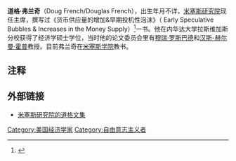 '''道格·弗兰奇'''（Doug French/Douglas French），出生年月不详，[[路德维希·冯·米塞斯研究所|米塞斯研究院]]现任主席，撰写过《货币供应量的增加&早期投机性泡沫》（ Early Speculative Bubbles & Increases in the Money 
Supply）<ref>{{Cite book | author = 道格·弗兰奇 | title = 《货币供应量的增加&早期投机性泡沫》 | location = 阿拉巴马州奥本市 | publisher = 米塞斯研究院 | date = 2009年 |ISBN =9781933550442| url = http://mises.org/store/Early-Speculative-Bubbles-and-Increases-in-the-Supply-of-Money-P578.aspx | language= 英语| }}</ref>一书。他在内华达大学拉斯维加斯分校获得了经济学硕士学位，当时他的论文委员会里有[[穆瑞·罗斯巴德|穆瑞·罗斯巴德]]和[[汉斯-赫尔曼·霍普|汉斯-赫尔曼·霍普]]教授。目前弗兰奇在[[米塞斯学院|米塞斯学院]]教书。

==注释==
<references />

==外部链接==
*[http://mises.org/daily/author/627/ 米塞斯研究院的道格文集]


[[Category:美国经济学家|Category:美国经济学家]]
[[Category:自由意志主义者|Category:自由意志主义者]]

{{经济学家小作品}}